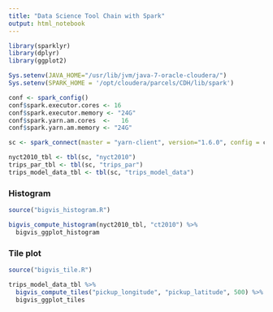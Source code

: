 ```yaml
---
title: "Data Science Tool Chain with Spark"
output: html_notebook
---
```


```r
library(sparklyr)
library(dplyr)
library(ggplot2)

Sys.setenv(JAVA_HOME="/usr/lib/jvm/java-7-oracle-cloudera/")
Sys.setenv(SPARK_HOME = '/opt/cloudera/parcels/CDH/lib/spark')

conf <- spark_config()
conf$spark.executor.cores <- 16
conf$spark.executor.memory <- "24G"
conf$spark.yarn.am.cores  <-   16
conf$spark.yarn.am.memory <- "24G"

sc <- spark_connect(master = "yarn-client", version="1.6.0", config = conf)

nyct2010_tbl <- tbl(sc, "nyct2010")
trips_par_tbl <- tbl(sc, "trips_par")
trips_model_data_tbl <- tbl(sc, "trips_model_data")
```

### Histogram

```r
source("bigvis_histogram.R")

bigvis_compute_histogram(nyct2010_tbl, "ct2010") %>%
  bigvis_ggplot_histogram

```

### Tile plot

```r
source("bigvis_tile.R")

trips_model_data_tbl %>%
  bigvis_compute_tiles("pickup_longitude", "pickup_latitude", 500) %>%
  bigvis_ggplot_tiles

```

